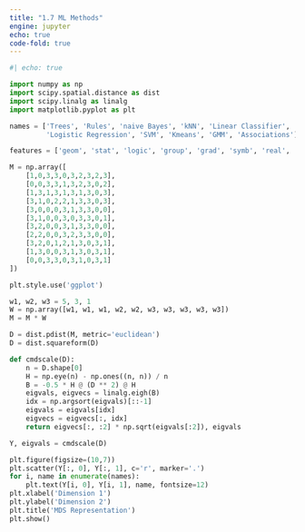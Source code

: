 ```yaml
---
title: "1.7 ML Methods"
engine: jupyter
echo: true
code-fold: true
---
```


```python

#| echo: true

import numpy as np
import scipy.spatial.distance as dist
import scipy.linalg as linalg
import matplotlib.pyplot as plt

names = ['Trees', 'Rules', 'naive Bayes', 'kNN', 'Linear Classifier', 'Linear Regression',
         'Logistic Regression', 'SVM', 'Kmeans', 'GMM', 'Associations']

features = ['geom', 'stat', 'logic', 'group', 'grad', 'symb', 'real', 'sup', 'unsup', 'multi']

M = np.array([
    [1,0,3,3,0,3,2,3,2,3],  
    [0,0,3,3,1,3,2,3,0,2],  
    [1,3,1,3,1,3,1,3,0,3],  
    [3,1,0,2,2,1,3,3,0,3],  
    [3,0,0,0,3,1,3,3,0,0],  
    [3,1,0,0,3,0,3,3,0,1],  
    [3,2,0,0,3,1,3,3,0,0],  
    [2,2,0,0,3,2,3,3,0,0],  
    [3,2,0,1,2,1,3,0,3,1],  
    [1,3,0,0,3,1,3,0,3,1],  
    [0,0,3,3,0,3,1,0,3,1] 
])

plt.style.use('ggplot')

w1, w2, w3 = 5, 3, 1
W = np.array([w1, w1, w1, w2, w2, w3, w3, w3, w3, w3])
M = M * W

D = dist.pdist(M, metric='euclidean')
D = dist.squareform(D) 

def cmdscale(D):
    n = D.shape[0]
    H = np.eye(n) - np.ones((n, n)) / n
    B = -0.5 * H @ (D ** 2) @ H
    eigvals, eigvecs = linalg.eigh(B)
    idx = np.argsort(eigvals)[::-1]
    eigvals = eigvals[idx]
    eigvecs = eigvecs[:, idx]
    return eigvecs[:, :2] * np.sqrt(eigvals[:2]), eigvals

Y, eigvals = cmdscale(D)

plt.figure(figsize=(10,7))
plt.scatter(Y[:, 0], Y[:, 1], c='r', marker='.')
for i, name in enumerate(names):
    plt.text(Y[i, 0], Y[i, 1], name, fontsize=12)
plt.xlabel('Dimension 1')
plt.ylabel('Dimension 2')
plt.title('MDS Representation')
plt.show()


```